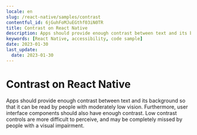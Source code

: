 ```yaml
---
locale: en
slug: /react-native/samples/contrast
contentful_id: 6jGuhFoMJuEGthf03iN0TR
title: Contrast on React Native
description: Apps should provide enough contrast between text and its background so that it can be read by people with moderately low vision.
keywords: [React Native, accessibility, code sample]
date: 2023-01-30
last_update:
  date: 2023-01-30
---
```


# Contrast on React Native

Apps should provide enough contrast between text and its background so that it can be read by people with moderately low vision. Furthermore, user interface components should also have enough contrast. Low contrast controls are more difficult to perceive, and may be completely missed by people with a visual impairment.

<CodeSample id="screen-contrast" framework="react-native" locale="en"/>

